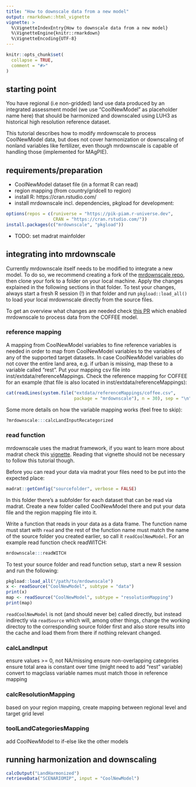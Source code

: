 ```yaml
---
title: "How to downscale data from a new model"
output: rmarkdown::html_vignette
vignette: >
  %\VignetteIndexEntry{How to downscale data from a new model}
  %\VignetteEngine{knitr::rmarkdown}
  %\VignetteEncoding{UTF-8}
---
```


```r
knitr::opts_chunk$set(
  collapse = TRUE,
  comment = "#>"
)
```

## starting point
You have regional (i.e non-gridded) land use data produced by an integrated assessment
model (we use "CoolNewModel" as placeholder name here) that should be harmonized and
downscaled using LUH3 as historical high resolution reference dataset.

This tutorial describes how to modify mrdownscale to process CoolNewModel data, but does
not cover harmonization or downscaling of nonland variables like fertilizer, even
though mrdownscale is capable of handling those (implemented for MAgPIE).

## requirements/preparation
- CoolNewModel dataset file (in a format R can read)
- region mapping (from country/gridcell to region)
- install R: https://cran.rstudio.com/
- install mrdownscale incl. dependencies, pkgload for development:
```r
options(repos = c(runiverse = "https://pik-piam.r-universe.dev",
                  CRAN = "https://cran.rstudio.com/"))
install.packages(c("mrdownscale", "pkgload"))
```
- TODO: set madrat mainfolder

## integrating into mrdownscale
Currently mrdownscale itself needs to be modified to integrate a new model.
To do so, we recommend creating a fork of the
[mrdownscale repo](https://github.com/pik-piam/mrdownscale), then clone
your fork to a folder on your local machine. Apply the changes explained
in the following sections in that folder. To test your changes, always start
a fresh R session (!) in that folder and run `pkgload::load_all()` to
load your local mrdownscale directly from the source files.

To get an overview what changes are needed check
[this PR](https://github.com/pik-piam/mrdownscale/pull/38) which enabled
mrdownscale to process data from the COFFEE model.

### reference mapping
A mapping from CoolNewModel variables to fine reference variables
is needed in order to map from CoolNewModel variables to the variables
of any of the supported target datasets. In case CoolNewModel variables
do not cover the entire land area, e.g. if urban is missing, map these
to a variable called "rest". Put your mapping csv file into
inst/extdata/referenceMappings. Check the reference mapping for COFFEE
for an example (that file is also located in inst/extdata/referenceMappings):

```r
cat(readLines(system.file("extdata/referenceMappings/coffee.csv",
                          package = "mrdownscale"), n = 30), sep = "\n")
```


Some more details on how the variable mapping works (feel free to skip):
```r
?mrdownscale:::calcLandInputRecategorized
```

### read function
mrdownscale uses the madrat framework, if you want to learn more about madrat check this
[vignette](https://pik-piam.r-universe.dev/articles/madrat/madrat.html). Reading that
vignette should not be necessary to follow this tutorial though.

Before you can read your data via madrat your files need to be put into the
expected place:
```r
madrat::getConfig("sourcefolder", verbose = FALSE)
```
In this folder there's a subfolder for each dataset that can be read via
madrat. Create a new folder called CoolNewModel there and put your data
file and the region mapping file into it.


Write a function that reads in your data as a data frame. The function name
must start with `read` and the rest of the function name must match the name
of the source folder you created earlier, so call it `readCoolNewModel`.
For an example read function check readWITCH:
```r
mrdownscale:::readWITCH
```

To test your source folder and read function setup, start a new R session and run the following:
```r
pkgload::load_all("/path/to/mrdownscale")
x <- readSource("CoolNewModel", subtype = "data")
print(x)
map <- readSource("CoolNewModel", subtype = "resolutionMapping")
print(map)
```
`readCoolNewModel` is not (and should never be) called directly,
but instead indirectly via `readSource` which will, among other things,
change the working directoy to the corresponding source folder
first and also store results into the cache and load them from there if
nothing relevant changed.


### calcLandInput
ensure values >= 0, not NA/missing
ensure non-overlapping categories
ensure total area is constant over time (might need to add "rest" variable)
convert to magclass
variable names must match those in reference mapping

### calcResolutionMapping
based on your region mapping, create mapping between regional level and target grid level

### toolLandCategoriesMapping
add CoolNewModel to if-else like the other models

## running harmonization and downscaling
```r
calcOutput("LandHarmonized")
retrieveData("SCENARIOMIP", input = "CoolNewModel")
```
